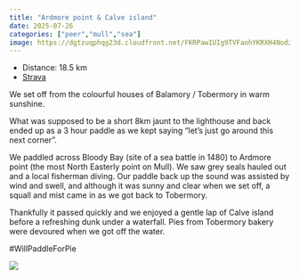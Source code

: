 ---
title: "Ardmore point & Calve island"
date: 2025-07-26
categories: ["peer","mull","sea"]
image: https://dgtzuqphqg23d.cloudfront.net/FKRPawIUIg9TVFaohYKRXH4NodzLCRwUqly8TaO3dh8-768x576.jpg
---

- Distance: 18.5 km
- [Strava](https://www.strava.com/activities/15241261349)

We set off from the colourful houses of Balamory / Tobermory in warm sunshine.
What was supposed to be a short 8km jaunt to the lighthouse and back ended up as a 3 hour paddle as we kept saying "let's just go around this next corner". 

We paddled across Bloody Bay (site of a sea battle in 1480) to Ardmore point (the most North Easterly point on Mull). We saw grey seals hauled out and a local fisherman diving. Our paddle back up the sound was assisted by wind and swell, and although it was sunny and clear when we set off, a squall and mist came in as we got back to Tobermory. 

Thankfully it passed quickly and we enjoyed a gentle lap of Calve island before a refreshing dunk under a waterfall. Pies from Tobermory bakery were devoured when we got off the water.
#WillPaddleForPie 

![](https://dgtzuqphqg23d.cloudfront.net/FKRPawIUIg9TVFaohYKRXH4NodzLCRwUqly8TaO3dh8-768x576.jpg)




